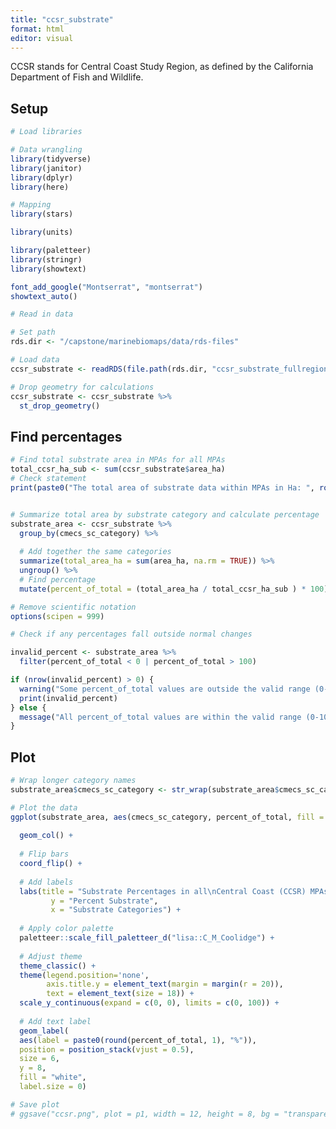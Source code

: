 ```yaml
---
title: "ccsr_substrate"
format: html
editor: visual
---
```


CCSR stands for Central Coast Study Region, as defined by the California Department of Fish and Wildlife.

## Setup

```r
# Load libraries

# Data wrangling
library(tidyverse)
library(janitor)
library(dplyr)
library(here)

# Mapping
library(stars)

library(units)

library(paletteer)
library(stringr)
library(showtext)

font_add_google("Montserrat", "montserrat")
showtext_auto()
```

```r
# Read in data

# Set path
rds.dir <- "/capstone/marinebiomaps/data/rds-files"

# Load data
ccsr_substrate <- readRDS(file.path(rds.dir, "ccsr_substrate_fullregion.rds"))

# Drop geometry for calculations
ccsr_substrate <- ccsr_substrate %>%
  st_drop_geometry() 
```

## Find percentages

```r
# Find total substrate area in MPAs for all MPAs
total_ccsr_ha_sub <- sum(ccsr_substrate$area_ha)
# Check statement
print(paste0("The total area of substrate data within MPAs in Ha: ", round(total_ccsr_ha_sub)))


# Summarize total area by substrate category and calculate percentage
substrate_area <- ccsr_substrate %>% 
  group_by(cmecs_sc_category) %>% 
  
  # Add together the same categories
  summarize(total_area_ha = sum(area_ha, na.rm = TRUE)) %>% 
  ungroup() %>% 
  # Find percentage
  mutate(percent_of_total = (total_area_ha / total_ccsr_ha_sub ) * 100)

# Remove scientific notation
options(scipen = 999)
```

```r
# Check if any percentages fall outside normal changes

invalid_percent <- substrate_area %>%
  filter(percent_of_total < 0 | percent_of_total > 100)

if (nrow(invalid_percent) > 0) {
  warning("Some percent_of_total values are outside the valid range (0-100). Check the following rows:")
  print(invalid_percent)
} else {
  message("All percent_of_total values are within the valid range (0-100).")
}

```

## Plot

```r
# Wrap longer category names
substrate_area$cmecs_sc_category <- str_wrap(substrate_area$cmecs_sc_category, width = 20)

# Plot the data
ggplot(substrate_area, aes(cmecs_sc_category, percent_of_total, fill = cmecs_sc_category)) +
  
  geom_col() +
  
  # Flip bars
  coord_flip() +
  
  # Add labels
  labs(title = "Substrate Percentages in all\nCentral Coast (CCSR) MPAs",
         y = "Percent Substrate",
         x = "Substrate Categories") +
  
  # Apply color palette
  paletteer::scale_fill_paletteer_d("lisa::C_M_Coolidge") +
  
  # Adjust theme
  theme_classic() +
  theme(legend.position='none',
        axis.title.y = element_text(margin = margin(r = 20)),
        text = element_text(size = 18)) +
  scale_y_continuous(expand = c(0, 0), limits = c(0, 100)) +
  
  # Add text label
  geom_label(
  aes(label = paste0(round(percent_of_total, 1), "%")), 
  position = position_stack(vjust = 0.5), 
  size = 6,
  y = 8,
  fill = "white",
  label.size = 0)
```

```r
# Save plot
# ggsave("ccsr.png", plot = p1, width = 12, height = 8, bg = "transparent")
```
